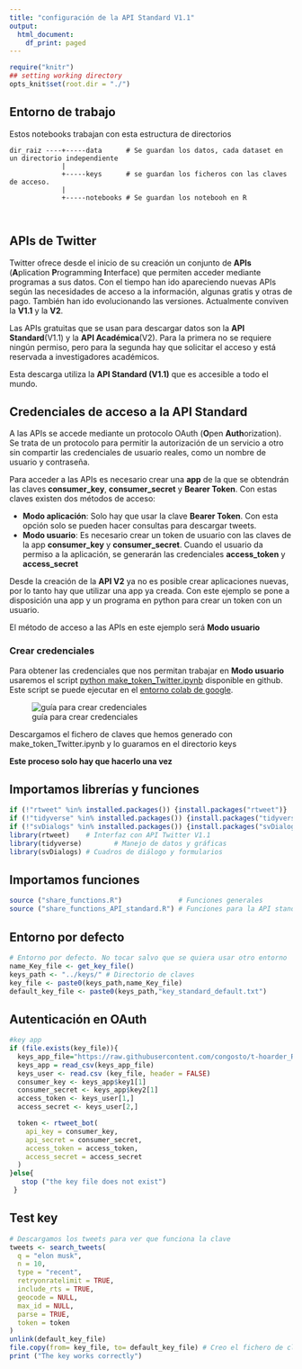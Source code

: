 ---
title: "configuración de la API Standard V1.1"
output:
  html_document:
    df_print: paged
---

```{r setup, 	echo = TRUE,message = FALSE,	warning = FALSE,include=FALSE, cache = FALSE}

require("knitr")
## setting working directory
opts_knit$set(root.dir = "./")
```

## Entorno de trabajo

Estos notebooks trabajan con esta estructura de directorios

    dir_raiz ----+-----data      # Se guardan los datos, cada dataset en un directorio independiente
                 |
                 +-----keys      # se guardan los ficheros con las claves de acceso. 
                 |
                 +-----notebooks # Se guardan los notebooh en R
                 
                 

## APIs de Twitter

Twitter ofrece desde el inicio de su creación un conjunto de **APIs** (**A**plication **P**rogramming **I**nterface) que permiten acceder mediante programas a sus datos. Con el tiempo han ido apareciendo nuevas APIs según las necesidades de acceso a la información, algunas gratis y otras de pago. También han ido evolucionando las versiones. Actualmente conviven la **V1.1** y la **V2**.

Las APIs gratuitas que se usan para descargar datos son la **API Standard**(V1.1) y la **API Académica**(V2). Para la primera no se requiere ningún permiso, pero para la segunda hay que solicitar el acceso y está reservada a investigadores académicos.

Esta descarga utiliza la **API Standard (V1.1)** que es accesible a todo el mundo.

## Credenciales de acceso a la API Standard

A las APIs se accede mediante un protocolo OAuth (**O**pen **Auth**orization). Se trata de un protocolo para permitir la autorización de un servicio a otro sin compartir las credenciales de usuario reales, como un nombre de usuario y contraseña.

Para acceder a las APIs es necesario crear una **app** de la que se obtendrán las claves **consumer_key**, **consumer_secret** y **Bearer Token**. Con estas claves existen dos métodos de acceso:

-   **Modo aplicación**: Solo hay que usar la clave **Bearer Token**. Con esta opción solo se pueden hacer consultas para descargar tweets.
-   **Modo usuario**: Es necesario crear un token de usuario con las claves de la app **consumer_key** y **consumer_secret**. Cuando el usuario da permiso a la aplicación, se generarán las credenciales **access_token** y **access_secret**

Desde la creación de la **API V2** ya no es posible crear aplicaciones nuevas, por lo tanto hay que utilizar una app ya creada. Con este ejemplo se pone a disposición una app y un programa en python para crear un token con un usuario.

El método de acceso a las APIs en este ejemplo será **Modo usuario**

### Crear credenciales

Para obtener las credenciales que nos permitan trabajar en **Modo usuario** usaremos el script [python make_token_Twitter.ipynb](https://github.com/congosto/token_API_V1.1/blob/main/make_token_Twitter.ipynb) disponible en github. Este script se puede ejecutar en el [entorno colab de google](https://colab.research.google.com/).

![guía para crear credenciales](https://github.com/congosto/congosto.github.io/raw/master/crear_credenciales.jpg)

Descargamos el fichero de claves que hemos generado con make_token_Twitter.ipynb y lo guaramos en el directorio keys

**Este proceso solo hay que hacerlo una vez**

## Importamos librerías y funciones

```{r libraries}
if (!"rtweet" %in% installed.packages()) {install.packages("rtweet")}
if (!"tidyverse" %in% installed.packages()) {install.packages("tidyverse")}
if (!"svDialogs" %in% installed.packages()) {install.packages("svDialogs")}
library(rtweet)    # Interfaz con API Twitter V1.1
library(tidyverse)        # Manejo de datos y gráficas
library(svDialogs) # Cuadros de diálogo y formularios
```

## Importamos funciones

```{r functions}
source ("share_functions.R")              # Funciones generales
source ("share_functions_API_standard.R") # Funciones para la API standard
```

## Entorno por defecto

```{r environment}
# Entorno por defecto. No tocar salvo que se quiera usar otro entorno
name_Key_file <- get_key_file()
keys_path <- "../keys/" # Directorio de claves
key_file <- paste0(keys_path,name_Key_file)
default_key_file <- paste0(keys_path,"key_standard_default.txt")
```

## Autenticación en OAuth

```{r authentication, message=FALSE}
#key app
if (file.exists(key_file)){
  keys_app_file="https://raw.githubusercontent.com/congosto/t-hoarder_R/main/keys/metroaverias_app.txt" 
  keys_app = read_csv(keys_app_file)
  keys_user <- read.csv (key_file, header = FALSE)
  consumer_key <- keys_app$key1[1]
  consumer_secret <- keys_app$key2[1]
  access_token <- keys_user[1,]
  access_secret <- keys_user[2,]

  token <- rtweet_bot(
    api_key = consumer_key,
    api_secret = consumer_secret,
    access_token = access_token,
    access_secret = access_secret
  )
}else{
   stop ("the key file does not exist")
 }
```

## Test key

```{r search_tweets, message=FALSE, include=FALSE}
# Descargamos los tweets para ver que funciona la clave
tweets <- search_tweets(
  q = "elon musk",
  n = 10,
  type = "recent",
  retryonratelimit = TRUE,
  include_rts = TRUE,
  geocode = NULL,
  max_id = NULL,
  parse = TRUE,
  token = token
)
unlink(default_key_file)
file.copy(from= key_file, to= default_key_file) # Creo el fichero de claves por defecto
print ("The key works correctly")
```
